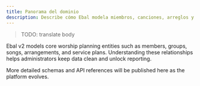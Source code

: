 ```yaml
---
title: Panorama del dominio
description: Describe cómo Ebal modela miembros, canciones, arreglos y servicios.
---
```

> TODO: translate body

Ebal v2 models core worship planning entities such as members, groups, songs, arrangements, and service plans. Understanding these relationships helps administrators keep data clean and unlock reporting.

More detailed schemas and API references will be published here as the platform evolves.
